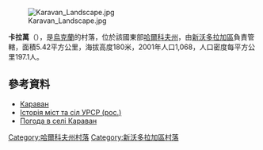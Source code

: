 [[Image:Karavan_Landscape.jpg|right]]

'''卡拉萬'''（{{lang-uk|Караван}}），是[[烏克蘭|烏克蘭]]的村落，位於該國東部[[哈爾科夫州|哈爾科夫州]]，由[[新沃多拉加區|新沃多拉加區]]負責管轄，面積5.42平方公里，海拔高度180米，2001年人口1,068，人口密度每平方公里197.1人。

{{coord|49|36|5|N|35|48|18|E|scale:100000_region:UA|display=title}}

==參考資料==
* [http://w1.c1.rada.gov.ua/pls/z7502/A005?rdat1=03.09.2011&rf7571=33766 Караван]{{dead link|date=2017年11月 |bot=InternetArchiveBot |fix-attempted=yes }}
* [https://web.archive.org/web/20110113043221/http://www.igsu.org.ua/Harkovskja.obl/Novovodolazhskij.rajon/Karavan.html Історія міст та сіл УРСР (рос.)]
* [http://weather.in.ua/ua/har'kovskaja/10118 Погода в селі Караван] {{Wayback|url=http://weather.in.ua/ua/har'kovskaja/10118 |date=20160323025238 }}

{{DEFAULTSORT:Караван}}
[[Category:哈爾科夫州村落|Category:哈爾科夫州村落]]
[[Category:新沃多拉加區村落|Category:新沃多拉加區村落]]


{{Kharkiv-geo-stub}}